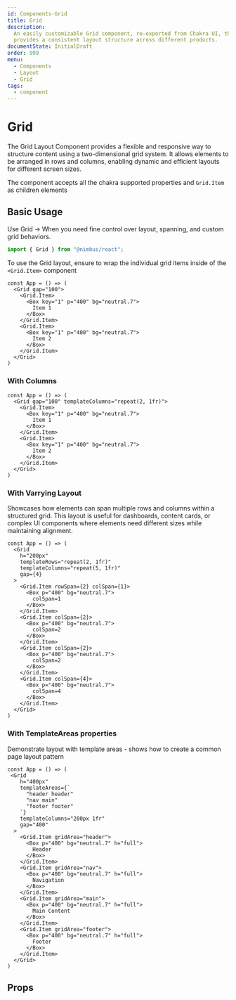 ```yaml
---
id: Components-Grid
title: Grid
description:
  An easily customizable Grid component, re-exported from Chakra UI, that
  provides a consistent layout structure across different products.
documentState: InitialDraft
order: 999
menu:
  - Components
  - Layout
  - Grid
tags:
  - component
---
```


# Grid

The Grid Layout Component provides a flexible and responsive way to structure
content using a two-dimensional grid system. It allows elements to be arranged
in rows and columns, enabling dynamic and efficient layouts for different screen
sizes.

The component accepts all the chakra supported properties and `Grid.Item` as
children elements

## Basic Usage

Use Grid → When you need fine control over layout, spanning, and custom grid behaviors.

```jsx
import { Grid } from "@nimbus/react";
```

To use the Grid layout, ensure to wrap the individual grid items inside of the
`<Grid.Item>` component

```jsx-live
const App = () => (
  <Grid gap="100">
    <Grid.Item>
      <Box key="1" p="400" bg="neutral.7">
        Item 1
      </Box>
    </Grid.Item>
    <Grid.Item>
      <Box key="1" p="400" bg="neutral.7">
        Item 2
      </Box>
    </Grid.Item>
  </Grid>
)
```

### With Columns

```jsx-live
const App = () => (
  <Grid gap="100" templateColumns="repeat(2, 1fr)">
    <Grid.Item>
      <Box key="1" p="400" bg="neutral.7">
        Item 1
      </Box>
    </Grid.Item>
    <Grid.Item>
      <Box key="1" p="400" bg="neutral.7">
        Item 2
      </Box>
    </Grid.Item>
  </Grid>
)
```

### With Varrying Layout

Showcases how elements can span multiple rows and columns within a structured
grid. This layout is useful for dashboards, content cards, or complex UI
components where elements need different sizes while maintaining alignment.

```jsx-live
const App = () => (
  <Grid
    h="200px"
    templateRows="repeat(2, 1fr)"
    templateColumns="repeat(5, 1fr)"
    gap={4}
  >
    <Grid.Item rowSpan={2} colSpan={1}>
      <Box p="400" bg="neutral.7">
        colSpan=1
      </Box>
    </Grid.Item>
    <Grid.Item colSpan={2}>
      <Box p="400" bg="neutral.7">
        colSpan=2
      </Box>
    </Grid.Item>
    <Grid.Item colSpan={2}>
      <Box p="400" bg="neutral.7">
        colSpan=2
      </Box>
    </Grid.Item>
    <Grid.Item colSpan={4}>
      <Box p="400" bg="neutral.7">
        colSpan=4
      </Box>
    </Grid.Item>
  </Grid>
)
```

### With TemplateAreas properties

Demonstrate layout with template areas - shows how to create a common page layout pattern

```jsx-live
const App = () => (
 <Grid
    h="400px"
    templateAreas={`
      "header header"
      "nav main"
      "footer footer"
    `}
    templateColumns="200px 1fr"
    gap="400"
  >
    <Grid.Item gridArea="header">
      <Box p="400" bg="neutral.7" h="full">
        Header
      </Box>
    </Grid.Item>
    <Grid.Item gridArea="nav">
      <Box p="400" bg="neutral.7" h="full">
        Navigation
      </Box>
    </Grid.Item>
    <Grid.Item gridArea="main">
      <Box p="400" bg="neutral.7" h="full">
        Main Content
      </Box>
    </Grid.Item>
    <Grid.Item gridArea="footer">
      <Box p="400" bg="neutral.7" h="full">
        Footer
      </Box>
    </Grid.Item>
  </Grid>
)
```

## Props

<PropTable id="Grid" />
